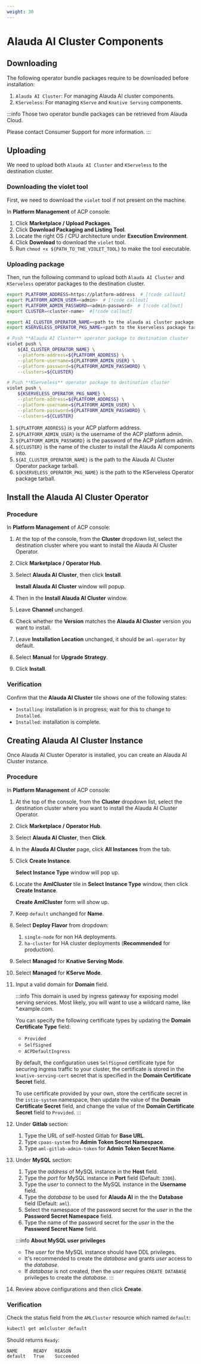 ```yaml
---
weight: 30
---
```


# Alauda AI Cluster Components

## Downloading

The following operator bundle packages require to be downloaded before installation:

1. `Alauda AI Cluster`: For managing Alauda AI cluster components.
2. `KServeless`: For managing `KServe` and `Knative Serving` components.

:::info
Those two operator bundle packages can be retrieved from Alauda Cloud.

Please contact Consumer Support for more information.
:::

## Uploading

We need to upload both `Alauda AI Cluster` and `KServeless` to the destination cluster.

<Steps>

### Downloading the violet tool

First, we need to download the `violet` tool if not present on the machine.

In **Platform Management** of ACP console:

1. Click **Marketplace / Upload Packages**.
2. Click **Download Packaging and Listing Tool**.
3. Locate the right OS / CPU architecture under **Execution Environment**.
4. Click **Download** to download the `violet` tool.
5. Run `chmod +x ${PATH_TO_THE_VIOLET_TOOL}` to make the tool executable.

### Uploading package

Then, run the following command to upload both `Alauda AI Cluster` and `KServeless` operator packages to the destination cluster.

```bash
export PLATFORM_ADDRESS=https://platform-address  # [!code callout]
export PLATFORM_ADMIN_USER=<admin>  # [!code callout]
export PLATFORM_ADMIN_PASSWORD=<admin-password>  # [!code callout]
export CLUSTER=<cluster-name>  #[!code callout]

export AI_CLUSTER_OPERATOR_NAME=<path to the alauda ai cluster package tarball>  #[!code callout]
export KSERVELESS_OPERATOR_PKG_NAME=<path to the kserveless package tarball>  #[!code callout]

# Push **Alauda AI Cluster** operator package to destination cluster
violet push \
    ${AI_CLUSTER_OPERATOR_NAME} \
    --platform-address=${PLATFORM_ADDRESS} \
    --platform-username=${PLATFORM_ADMIN_USER} \
    --platform-password=${PLATFORM_ADMIN_PASSWORD} \
    --clusters=${CLUSTER}

# Push **KServeless** operator package to destination cluster
violet push \
    ${KSERVELESS_OPERATOR_PKG_NAME} \
    --platform-address=${PLATFORM_ADDRESS} \
    --platform-username=${PLATFORM_ADMIN_USER} \
    --platform-password=${PLATFORM_ADMIN_PASSWORD} \
    --clusters=${CLUSTER}
```

<Callouts>

1. `${PLATFORM_ADDRESS}` is your ACP platform address.
2. `${PLATFORM_ADMIN_USER}` is the username of the ACP platform admin.
3. `${PLATFORM_ADMIN_PASSWORD}` is the password of the ACP platform admin.
4. `${CLUSTER}` is the name of the cluster to install the Alauda AI components into.
5. `${AI_CLUSTER_OPERATOR_NAME}` is the path to the Alauda AI Cluster Operator package tarball.
6. `${KSERVELESS_OPERATOR_PKG_NAME}` is the path to the KServeless Operator package tarball.

</Callouts>

</Steps>

## Install the Alauda AI Cluster Operator

<Steps>

### Procedure

In **Platform Management** of ACP console:

1. At the top of the console, from the **Cluster**  dropdown list, select the destination cluster where you want to install the Alauda AI Cluster Operator.
2. Click **Marketplace / Operator Hub**.
3. Select **Alauda AI Cluster**, then click **Install**.

    **Install Alauda AI Cluster** window will popup.

4. Then in the **Install Alauda AI Cluster** window.
5. Leave **Channel** unchanged.
6. Check whether the **Version** matches the **Alauda AI Cluster** version you want to install.
7. Leave **Installation Location** unchanged, it should be `aml-operator` by default.
8. Select **Manual** for **Upgrade Strategy**.
9. Click **Install**.

### Verification

Confirm that the **Alauda AI Cluster** tile shows one of the following states:

- `Installing`: installation is in progress; wait for this to change to `Installed`.
- `Installed`: installation is complete.

</Steps>

## Creating Alauda AI Cluster Instance

Once Alauda AI Cluster Operator is installed, you can create an Alauda AI Cluster instance.

### Procedure

In **Platform Management** of ACP console:

1. At the top of the console, from the **Cluster**  dropdown list, select the destination cluster where you want to install the Alauda AI Cluster Operator.
2. Click **Marketplace / Operator Hub**.
3. Select **Alauda AI Cluster**, then **Click**.
4. In the **Alauda AI Cluster** page, click **All Instances** from the tab.
5. Click **Create Instance**.

    **Select Instance Type** window will pop up.

6. Locate the **AmlCluster** tile in **Select Instance Type** window, then click **Create Instance**.

    **Create AmlCluster** form will show up.

7. Keep `default` unchanged for **Name**.
8. Select **Deploy Flavor** from dropdown:
   1. `single-node` for non HA deployments.
   2. `ha-cluster` for HA cluster deployments (**Recommended** for production).
9.  Select **Managed** for **Knative Serving Mode**.
10. Select **Managed** for **KServe Mode**.
11. Input a valid domain for **Domain** field.

    :::info
    This domain is used by ingress gateway for exposing model serving services.
    Most likely, you will want to use a wildcard name, like *.example.com.

    You can specify the following certificate types by updating the **Domain Certificate Type** field:

    - `Provided`
    - `SelfSigned`
    - `ACPDefaultIngress`

    By default, the configuration uses `SelfSigned` certificate type for securing ingress traffic to your cluster, the certificate is
    stored in the `knative-serving-cert` secret that is specified in the **Domain Certificate Secret** field.

    To use certificate provided by your own, store the certificate secret in the `istio-system` namespace, then update the value of the
    **Domain Certificate Secret** field, and change the value of the **Domain Certificate Secret** field to `Provided`.
    :::

12. Under **Gitlab** section:
    1.  Type the URL of self-hosted Gitlab for **Base URL**.
    2.  Type `cpaas-system` fro **Admin Token Secret Namespace**.
    3.  Type `aml-gitlab-admin-token` for **Admin Token Secret Name**.
13. Under **MySQL** section:
    1.  Type the *address* of MySQL instance in the **Host** field.
    2.  Type the *port* for MySQL instance in **Port** field (Default: `3306`).
    3.  Type the *user* to connect to the MySQL instance in the **Username** field.
    4.  Type the *database* to be used for **Alauda AI** in the the **Database** field (Default: `aml`).
    5.  Select the namespace of the password secret for the *user* in the the **Password Secret Namespace** field.
    6.  Type the name of the password secret for the *user* in the the **Password Secret Name** field.

    :::info
    **About MySQL user privileges**

    - The *user* for the MySQL instance should have DDL privileges.
    - It's recommended to create the *database* and grants *user* access to the *database*.
    - If *database* is not created, then the *user* requires `CREATE DATABASE` privileges to create the *database*.
    :::

14. Review above configurations and then click **Create**.

### Verification

Check the status field from the `AMLCluster` resource which named `default`:

```bash
kubectl get amlcluster default
```

Should returns `Ready`:

```
NAME      READY   REASON
default   True    Succeeded
```
